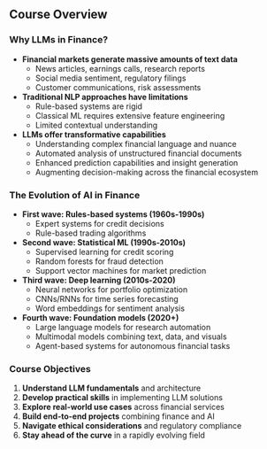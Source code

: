 ## Course Overview

### Why LLMs in Finance?
- **Financial markets generate massive amounts of text data**
  - News articles, earnings calls, research reports
  - Social media sentiment, regulatory filings
  - Customer communications, risk assessments

- **Traditional NLP approaches have limitations**
  - Rule-based systems are rigid
  - Classical ML requires extensive feature engineering
  - Limited contextual understanding

- **LLMs offer transformative capabilities**
  - Understanding complex financial language and nuance
  - Automated analysis of unstructured financial documents
  - Enhanced prediction capabilities and insight generation
  - Augmenting decision-making across the financial ecosystem

### The Evolution of AI in Finance
- **First wave: Rules-based systems (1960s-1990s)**
  - Expert systems for credit decisions
  - Rule-based trading algorithms
  
- **Second wave: Statistical ML (1990s-2010s)**
  - Supervised learning for credit scoring
  - Random forests for fraud detection
  - Support vector machines for market prediction
  
- **Third wave: Deep learning (2010s-2020)**
  - Neural networks for portfolio optimization
  - CNNs/RNNs for time series forecasting
  - Word embeddings for sentiment analysis
  
- **Fourth wave: Foundation models (2020+)**
  - Large language models for research automation
  - Multimodal models combining text, data, and visuals
  - Agent-based systems for autonomous financial tasks

### Course Objectives
1. **Understand LLM fundamentals** and architecture
2. **Develop practical skills** in implementing LLM solutions
3. **Explore real-world use cases** across financial services
4. **Build end-to-end projects** combining finance and AI
5. **Navigate ethical considerations** and regulatory compliance
6. **Stay ahead of the curve** in a rapidly evolving field
